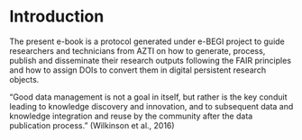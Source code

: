 # Introduction

The present e-book is a protocol generated under e-BEGI project to guide researchers and technicians from AZTI on how to generate, process, publish and disseminate their research outputs following the FAIR principles and how to assign DOIs to convert them in digital persistent research objects.

“Good data management is not a goal in itself, but rather is the key conduit leading to knowledge discovery and innovation, and to subsequent data and knowledge integration and reuse by the community after the data publication process.” (Wilkinson et al., 2016)